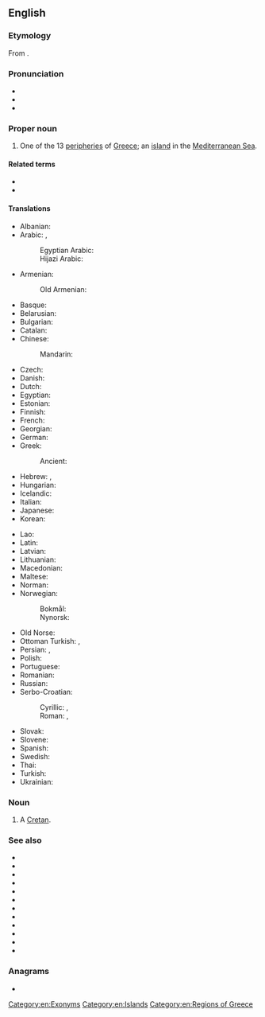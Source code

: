 {{also|crete|crête|Crète|Crête|-crete}}
==English==

===Etymology===
From {{der|en|grc|Κρήτη}}.

===Pronunciation===
* {{IPA|en|/kɹiːt/}}
* {{audio|en|LL-Q1860 (eng)-Vealhurl-Crete.wav ‎|Audio (UK)}}
* {{rhymes|en|iːt}}

===Proper noun===
{{wikipedia}}
{{en-proper noun}}

# One of the 13 [[peripheries]] of [[Greece]]; an [[island]] in the [[Mediterranean Sea]].

====Related terms====
* {{l|en|Cretan}}
* {{l|en|syncretism}}

====Translations====
{{trans-top|island}}
* Albanian: {{t|sq|Kreta}}
* Arabic: {{t|ar|كِرِيت|f}}, {{qualifier|archaic}} {{t|ar|إِقْرِيطْش|f}}
*: Egyptian Arabic: {{t|arz|كريت|f|tr=kerīt|sc=Arab}}
*: Hijazi Arabic: {{t|acw|كريت|f|tr=krīt|sc=Arab}}
* Armenian: {{t+|hy|Կրետե}}
*: Old Armenian: {{t|xcl|Կրետէ}}
* Basque: {{t|eu|Kreta}}
* Belarusian: {{t|be|Крыт|m}}
* Bulgarian: {{t|bg|Крит|m}}
* Catalan: {{t+|ca|Creta|f}}
* Chinese:
*: Mandarin: {{t+check|cmn|克里特岛|sc=Hani}} <!-- was "Chinese"; please verify correctness, check script variant (|sc=Hani or |sc=Hans; see [[Template:t/documentation]]) -->
* Czech: {{t+|cs|Kréta|f}}
* Danish: {{t|da|Kreta}}
* Dutch: {{t+|nl|Kreta|n}}
* Egyptian: {{t-egy|kftyw|h=k:f-G4-N25}}
* Estonian: {{t+|et|Kreeta}}
* Finnish: {{t+|fi|Kreeta}}
* French: {{t+|fr|Crète|f}}
* Georgian: {{t|ka|კრეტა}}
* German: {{t+|de|Kreta|n}}
* Greek: {{t+|el|Κρήτη|f}}
*: Ancient: {{t|grc|Κρήτη|f}}
* Hebrew: {{t+|he|כְּרֵתִים|m|tr=kretím}}, {{t+|he|כַּפְתּוֹר|m|tr=kaftór}} {{qualifier|biblical}}
* Hungarian: {{t+|hu|Kréta}}
* Icelandic: {{t+|is|Krít|f}}
* Italian: {{t+|it|Creta|f}}
* Japanese: {{t|ja|クレタ島|tr=Kureta-tō}}
* Korean: {{t|ko|크레타}}
{{trans-mid}}
* Lao: {{t|lo|ກະແລັດ}}
* Latin: {{t+|la|Creta}}
* Latvian: {{t|lv|Krēta|f}}
* Lithuanian: {{t|lt|Kreta|f}}
* Macedonian: {{t|mk|Крит|m}}
* Maltese: {{t|mt|Kreta}}
* Norman: {{t|nrf|Crête|f}}
* Norwegian:
*: Bokmål: {{t|nb|Kreta}}
*: Nynorsk: {{t|nn|Kreta}}
* Old Norse: {{t|non|Krít|f}}
* Ottoman Turkish: {{t|ota|گریت|tr=Girît|sc=ota-Arab}}, {{t|ota|گرید|tr=Girît|sc=ota-Arab}}
* Persian: {{t+|fa|کرت|tr=Keret|sc=fa-Arab}}, {{qualifier|archaic}} {{t|fa|اقریطس|tr=eqrits|sc=fa-Arab}}
* Polish: {{t+|pl|Kreta|f}}
* Portuguese: {{t|pt|Creta|f}}
* Romanian: {{t|ro|Creta|f}}
* Russian: {{t+|ru|Крит|m}}
* Serbo-Croatian:
*: Cyrillic: {{t|sh|Крета|f}}, {{t|sh|Крит|m}}
*: Roman: {{t+|sh|Kreta|f}}, {{t|sh|Krit|m}}
* Slovak: {{t|sk|Kréta}}
* Slovene: {{t+|sl|Kréta|f}}
* Spanish: {{t|es|Creta}}
* Swedish: {{t|sv|Kreta}}
* Thai: {{t|th|ครีต}}
* Turkish: {{t+|tr|Girit}}
* Ukrainian: {{t|uk|Крит|m}}
{{trans-bottom}}

===Noun===
{{en-noun}}

# {{lb|en|archaic}} A [[Cretan]].

===See also===
* {{l|en|Attica}}
* {{l|en|Central Greece}}
* {{l|en|Central Macedonia}}
* {{l|en|East Macedonia and Thrace}}
* {{l|en|Epirus}}
* {{l|en|Ionian Islands}}
* {{l|en|North Aegean}}
* {{l|en|Peloponnese}}
* {{l|en|South Aegean}}
* {{l|en|Thessaly}}
* {{l|en|West Greece}}
* {{l|en|West Macedonia}}

===Anagrams===
* {{anagrams|en|a=ceert|erect|recte|terce}}

[[Category:en:Exonyms]]
[[Category:en:Islands]]
[[Category:en:Regions of Greece]]